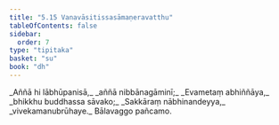 ```yaml
---
title: "5.15 Vanavāsitissasāmaṇeravatthu"
tableOfContents: false
sidebar:
  order: 7
type: "tipitaka"
basket: "su"
book: "dh"
---
```



<DynamicBreadcrumb />

<Division number="75" book="dh">

<Paragraph number="80" type="verses" book="dh">
_Aññā hi lābhūpanisā,_  
_aññā nibbānagāminī;_  
_Evametaṃ abhiññāya,_  
_bhikkhu buddhassa sāvako;_  
_Sakkāraṃ nābhinandeyya,_  
_vivekamanubrūhaye._  


</Paragraph>
</Division>

<Paragraph number="81" type="center" book="dh">
Bālavaggo pañcamo.
</Paragraph>